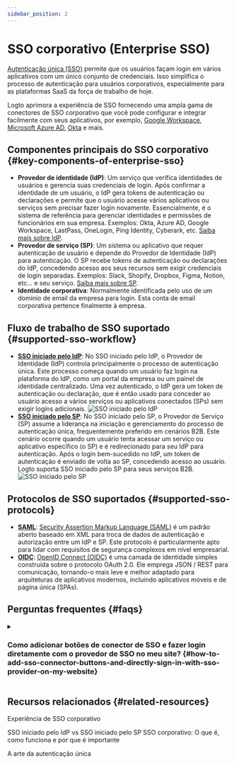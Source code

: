 ```yaml
---
sidebar_position: 2
---
```


# SSO corporativo (Enterprise SSO)

[Autenticação única (SSO)](https://auth.wiki/single-sign-on) permite que os usuários façam login em vários aplicativos com um único conjunto de credenciais. Isso simplifica o processo de autenticação para usuários corporativos, especialmente para as plataformas SaaS da força de trabalho de hoje.

Logto aprimora a experiência de SSO fornecendo uma ampla gama de conectores de SSO corporativo que você pode configurar e integrar facilmente com seus aplicativos, por exemplo, [Google Workspace](/integrations/google-workspace), [Microsoft Azure AD](/integrations/entra-id-saml), [Okta](/integrations/okta) e mais.

## Componentes principais do SSO corporativo \{#key-components-of-enterprise-sso}

- **Provedor de identidade (IdP)**: Um serviço que verifica identidades de usuários e gerencia suas credenciais de login. Após confirmar a identidade de um usuário, o IdP gera tokens de autenticação ou declarações e permite que o usuário acesse vários aplicativos ou serviços sem precisar fazer login novamente. Essencialmente, é o sistema de referência para gerenciar identidades e permissões de funcionários em sua empresa. Exemplos: Okta, Azure AD, Google Workspace, LastPass, OneLogin, Ping Identity, Cyberark, etc. [Saiba mais sobre IdP](https://auth.wiki/identity-provider).
- **Provedor de serviço (SP)**: Um sistema ou aplicativo que requer autenticação de usuário e depende do Provedor de Identidade (IdP) para autenticação. O SP recebe tokens de autenticação ou declarações do IdP, concedendo acesso aos seus recursos sem exigir credenciais de login separadas. Exemplos: Slack, Shopify, Dropbox, Figma, Notion, etc... e seu serviço. [Saiba mais sobre SP](https://auth.wiki/service-provider).
- **Identidade corporativa**: Normalmente identificada pelo uso de um domínio de email da empresa para login. Esta conta de email corporativa pertence finalmente à empresa.

## Fluxo de trabalho de SSO suportado \{#supported-sso-workflow}

- [**SSO iniciado pelo IdP**](/end-user-flows/enterprise-sso/idp-initiated-sso): No SSO iniciado pelo IdP, o Provedor de Identidade (IdP) controla principalmente o processo de autenticação única. Este processo começa quando um usuário faz login na plataforma do IdP, como um portal da empresa ou um painel de identidade centralizado. Uma vez autenticado, o IdP gera um token de autenticação ou declaração, que é então usado para conceder ao usuário acesso a vários serviços ou aplicativos conectados (SPs) sem exigir logins adicionais.
  ![SSO iniciado pelo IdP](./assets/idp-initiated-sso.png)
- [**SSO iniciado pelo SP**](/end-user-flows/enterprise-sso/sp-initiated-sso): No SSO iniciado pelo SP, o Provedor de Serviço (SP) assume a liderança na iniciação e gerenciamento do processo de autenticação única, frequentemente preferido em cenários B2B. Este cenário ocorre quando um usuário tenta acessar um serviço ou aplicativo específico (o SP) e é redirecionado para seu IdP para autenticação. Após o login bem-sucedido no IdP, um token de autenticação é enviado de volta ao SP, concedendo acesso ao usuário. Logto suporta SSO iniciado pelo SP para seus serviços B2B.
  ![SSO iniciado pelo SP](./assets/sp-initiated-sso.png)

## Protocolos de SSO suportados \{#supported-sso-protocols}

- [**SAML**](/integrations/saml-sso): [Security Assertion Markup Language (SAML)](https://auth.wiki/saml) é um padrão aberto baseado em XML para troca de dados de autenticação e autorização entre um IdP e SP. Este protocolo é particularmente apto para lidar com requisitos de segurança complexos em nível empresarial.
- [**OIDC**](/integrations/oidc-sso): [OpenID Connect (OIDC)](https://auth.wiki/openid-connect) é uma camada de identidade simples construída sobre o protocolo OAuth 2.0. Ele emprega JSON / REST para comunicação, tornando-o mais leve e melhor adaptado para arquiteturas de aplicativos modernos, incluindo aplicativos móveis e de página única (SPAs).

## Perguntas frequentes \{#faqs}

<details>
  <summary>

### Como adicionar botões de conector de SSO e fazer login diretamente com o provedor de SSO no meu site? \{#how-to-add-sso-connector-buttons-and-directly-sign-in-with-sso-provider-on-my-website}

</summary>

Logto permite que você adicione botões de login social ao seu site e inicie o processo de login SSO diretamente sem mostrar o formulário de login padrão. Confira nosso guia de [Login direto](/end-user-flows/authentication-parameters/direct-sign-in/) para instruções detalhadas.

</details>

## Recursos relacionados \{#related-resources}

<Url href="https://www.youtube.com/watch?v=-mD8Sfab7sI&t=12s"> Experiência de SSO corporativo</Url>

<Url href="https://blog.logto.io/idp-vs-sp-initiated-sso">
  SSO iniciado pelo IdP vs SSO iniciado pelo SP
</Url>

<Url href="https://blog.logto.io/enterprise-sso">
  SSO corporativo: O que é, como funciona e por que é importante
</Url>

<Url href="https://blog.logto.io/single-sign-on">A arte da autenticação única</Url>
